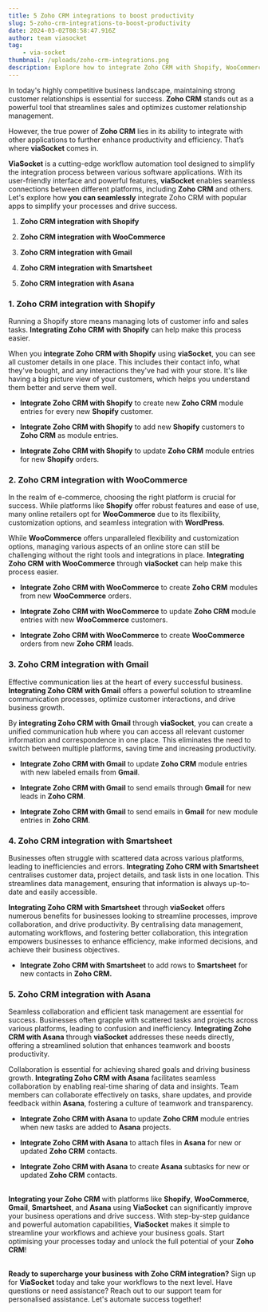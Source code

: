 ```yaml
---
title: 5 Zoho CRM integrations to boost productivity
slug: 5-zoho-crm-integrations-to-boost-productivity
date: 2024-03-02T08:58:47.916Z
author: team viasocket
tag:
    - via-socket
thumbnail: /uploads/zoho-crm-integrations.png
description: Explore how to integrate Zoho CRM with Shopify, WooCommerce, Gmail, Smartsheet, and Asana to centralize data, optimize communication, and boost productivity.
---
```


In today's highly competitive business landscape, maintaining strong customer relationships is essential for success. **Zoho CRM** stands out as a powerful tool that streamlines sales and optimizes customer relationship management.

However, the true power of **Zoho CRM** lies in its ability to integrate with other applications to further enhance productivity and efficiency. That’s where **viaSocket** comes in.

**ViaSocket** is a cutting-edge workflow automation tool designed to simplify the integration process between various software applications. With its user-friendly interface and powerful features, **viaSocket** enables seamless connections between different platforms, including **Zoho CRM** and others.  Let's explore how **you can seamlessly** integrate Zoho CRM with popular apps to simplify your processes and drive success.

1. **Zoho CRM integration with Shopify**

2. **Zoho CRM integration with WooCommerce**

3. **Zoho CRM integration with Gmail**

4. **Zoho CRM integration with Smartsheet**

5. **Zoho CRM integration with Asana**

### 1. Zoho CRM integration with Shopify<a id="1-zoho-crm-integration-with-shopify"></a>

Running a Shopify store means managing lots of customer info and sales tasks. **Integrating Zoho CRM** **with Shopify** can help make this process easier.

When you **integrate Zoho CRM with Shopify** using **viaSocket**, you can see all customer details in one place. This includes their contact info, what they've bought, and any interactions they've had with your store. It's like having a big picture view of your customers, which helps you understand them better and serve them well.

-   **Integrate Zoho CRM with Shopify** to create new **Zoho CRM** module entries for every new **Shopify** customer.

*   **Integrate Zoho CRM with Shopify** to add new **Shopify** customers to **Zoho CRM** as module entries.

-   **Integrate Zoho CRM with Shopify** to update **Zoho CRM** module entries for new **Shopify** orders.

### 2. Zoho CRM integration with WooCommerce<a id="2-zoho-crm-integration-with-woocommerce"></a>

In the realm of e-commerce, choosing the right platform is crucial for success. While platforms like **Shopify** offer robust features and ease of use, many online retailers opt for **WooCommerce** due to its flexibility, customization options, and seamless integration with **WordPress**.

While **WooCommerce** offers unparalleled flexibility and customization options, managing various aspects of an online store can still be challenging without the right tools and integrations in place. **Integrating Zoho CRM** **with WooCommerce** through **viaSocket** can help make this process easier.

-   **Integrate Zoho CRM with WooCommerce** to create **Zoho CRM** modules from new **WooCommerce** orders.

*   **Integrate Zoho CRM with WooCommerce** to update **Zoho CRM** module entries with new **WooCommerce** customers.

-   **Integrate Zoho CRM with WooCommerce** to create **WooCommerce** orders from new **Zoho CRM** leads.

### 3. Zoho CRM integration with Gmail<a id="3-zoho-crm-integration-with-gmail"></a>

Effective communication lies at the heart of every successful business. **Integrating Zoho CRM** **with Gmail** offers a powerful solution to streamline communication processes, optimize customer interactions, and drive business growth.

By **integrating Zoho CRM with Gmail** through **viaSocket**, you can create a unified communication hub where you can access all relevant customer information and correspondence in one place. This eliminates the need to switch between multiple platforms, saving time and increasing productivity.

-   **Integrate Zoho CRM with Gmail** to update **Zoho CRM** module entries with new labeled emails from **Gmail**.

*   **Integrate Zoho CRM with Gmail** to send emails through **Gmail** for new leads in **Zoho CRM**.

-   **Integrate Zoho CRM with Gmail** to send emails in **Gmail** for new module entries in **Zoho CRM**.

### 4. Zoho CRM integration with Smartsheet<a id="4-zoho-crm-integration-with-smartsheet"></a>

Businesses often struggle with scattered data across various platforms, leading to inefficiencies and errors. **Integrating Zoho CRM with Smartsheet** centralises customer data, project details, and task lists in one location. This streamlines data management, ensuring that information is always up-to-date and easily accessible.

**Integrating Zoho CRM with Smartsheet** through **viaSocket** offers numerous benefits for businesses looking to streamline processes, improve collaboration, and drive productivity. By centralising data management, automating workflows, and fostering better collaboration, this integration empowers businesses to enhance efficiency, make informed decisions, and achieve their business objectives.

-   **Integrate Zoho CRM with Smartsheet** to add rows to **Smartsheet** for new contacts in **Zoho CRM.**

### 5. Zoho CRM integration with Asana<a id="5-zoho-crm-integration-with-asana"></a>

Seamless collaboration and efficient task management are essential for success. Businesses often grapple with scattered tasks and projects across various platforms, leading to confusion and inefficiency. **Integrating Zoho CRM with Asana** through **viaSocket** addresses these needs directly, offering a streamlined solution that enhances teamwork and boosts productivity.

Collaboration is essential for achieving shared goals and driving business growth. **Integrating Zoho CRM with Asana** facilitates seamless collaboration by enabling real-time sharing of data and insights. Team members can collaborate effectively on tasks, share updates, and provide feedback within **Asana**, fostering a culture of teamwork and transparency.

-   **Integrate Zoho CRM with Asana** to update **Zoho CRM** module entries when new tasks are added to **Asana** projects.

*   **Integrate Zoho CRM with Asana** to attach files in **Asana** for new or updated **Zoho CRM** contacts.

-   **Integrate Zoho CRM with Asana** to create **Asana** subtasks for new or updated **Zoho CRM** contacts.

\
**Integrating your Zoho CRM** with platforms like **Shopify**, **WooCommerce**, **Gmail**, **Smartsheet**, and **Asana** using **ViaSocket** can significantly improve your business operations and drive success. With step-by-step guidance and powerful automation capabilities, **ViaSocket** makes it simple to streamline your workflows and achieve your business goals. Start optimising your processes today and unlock the full potential of your **Zoho CRM**!

\
**Ready to supercharge your business with Zoho CRM integration?** Sign up for **ViaSocket** today and take your workflows to the next level. Have questions or need assistance? Reach out to our support team for personalised assistance. Let's automate success together!
